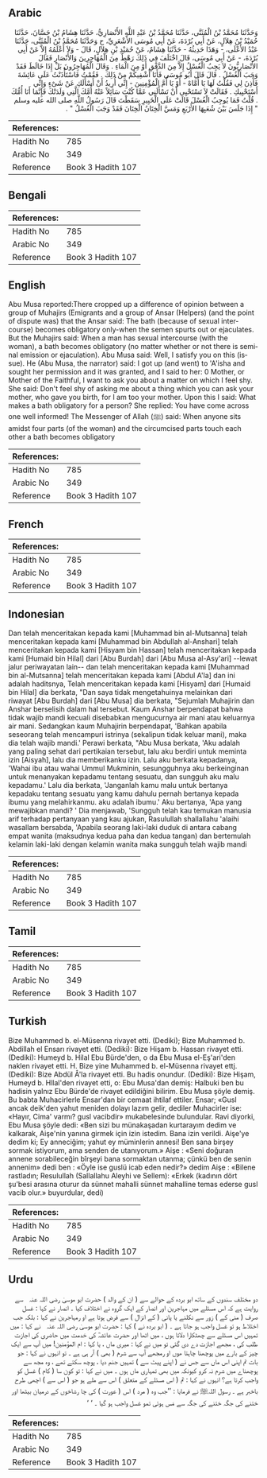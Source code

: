 ## Arabic


<div dir="rtl" lang="ar" style={{fontSize:'larger',backgroundColor:'#f8f9fa',padding:20}}>
وَحَدَّثَنَا مُحَمَّدُ بْنُ الْمُثَنَّى، حَدَّثَنَا مُحَمَّدُ بْنُ عَبْدِ اللَّهِ الأَنْصَارِيُّ، حَدَّثَنَا هِشَامُ بْنُ حَسَّانَ، حَدَّثَنَا حُمَيْدُ بْنُ هِلاَلٍ، عَنْ أَبِي بُرْدَةَ، عَنْ أَبِي مُوسَى الأَشْعَرِيِّ، ح وَحَدَّثَنَا مُحَمَّدُ بْنُ الْمُثَنَّى، حَدَّثَنَا عَبْدُ الأَعْلَى، - وَهَذَا حَدِيثُهُ - حَدَّثَنَا هِشَامٌ، عَنْ حُمَيْدِ بْنِ هِلاَلٍ، قَالَ - وَلاَ أَعْلَمُهُ إِلاَّ عَنْ أَبِي بُرْدَةَ، - عَنْ أَبِي مُوسَى، قَالَ اخْتَلَفَ فِي ذَلِكَ رَهْطٌ مِنَ الْمُهَاجِرِينَ وَالأَنْصَارِ فَقَالَ الأَنْصَارِيُّونَ لاَ يَجِبُ الْغُسْلُ إِلاَّ مِنَ الدَّفْقِ أَوْ مِنَ الْمَاءِ ‏.‏ وَقَالَ الْمُهَاجِرُونَ بَلْ إِذَا خَالَطَ فَقَدْ وَجَبَ الْغُسْلُ ‏.‏ قَالَ قَالَ أَبُو مُوسَى فَأَنَا أَشْفِيكُمْ مِنْ ذَلِكَ ‏.‏ فَقُمْتُ فَاسْتَأْذَنْتُ عَلَى عَائِشَةَ فَأُذِنَ لِي فَقُلْتُ لَهَا يَا أُمَّاهْ - أَوْ يَا أُمَّ الْمُؤْمِنِينَ - إِنِّي أُرِيدُ أَنْ أَسْأَلَكِ عَنْ شَىْءٍ وَإِنِّي أَسْتَحْيِيكِ ‏.‏ فَقَالَتْ لاَ تَسْتَحْيِي أَنْ تَسْأَلَنِي عَمَّا كُنْتَ سَائِلاً عَنْهُ أُمَّكَ الَّتِي وَلَدَتْكَ فَإِنَّمَا أَنَا أُمُّكَ ‏.‏ قُلْتُ فَمَا يُوجِبُ الْغُسْلَ قَالَتْ عَلَى الْخَبِيرِ سَقَطْتَ قَالَ رَسُولُ اللَّهِ صلى الله عليه وسلم ‏ "‏ إِذَا جَلَسَ بَيْنَ شُعَبِهَا الأَرْبَعِ وَمَسَّ الْخِتَانُ الْخِتَانَ فَقَدْ وَجَبَ الْغُسْلُ ‏"‏ ‏.‏
</div>
<div style={{backgroundColor:'#f8f9fa',padding:20, marginBottom: 10}}><table> <thead> <tr> <th>References:</th> <th></th> </tr> </thead> <tbody><tr><td>Hadith No</td><td>785</td></tr><tr><td>Arabic No</td><td>349</td></tr><tr><td>Reference</td><td>Book 3 Hadith 107</td></tr></tbody></table></div>

## Bengali


<div dir="ltr" lang="bn" style={{fontSize:'larger',backgroundColor:'#f8f9fa',padding:20}}>

</div>
<div style={{backgroundColor:'#f8f9fa',padding:20, marginBottom: 10}}><table> <thead> <tr> <th>References:</th> <th></th> </tr> </thead> <tbody><tr><td>Hadith No</td><td>785</td></tr><tr><td>Arabic No</td><td>349</td></tr><tr><td>Reference</td><td>Book 3 Hadith 107</td></tr></tbody></table></div>

## English


<div dir="ltr" lang="en" style={{fontSize:'larger',backgroundColor:'#f8f9fa',padding:20}}>
Abu Musa reported:There cropped up a difference of opinion between a group of Muhajirs (Emigrants and a group of Ansar (Helpers) (and the point of dispute was) that the Ansar said: The bath (because of sexual intercourse) becomes obligatory only-when the semen spurts out or ejaculates. But the Muhajirs said: When a man has sexual intercourse (with the woman), a bath becomes obligatory (no matter whether or not there is seminal emission or ejaculation). Abu Musa said: Well, I satisfy you on this (issue). He (Abu Musa, the narrator) said: I got up (and went) to 'A'isha and sought her permission and it was granted, and I said to her: 0 Mother, or Mother of the Faithful, I want to ask you about a matter on which I feel shy. She said: Don't feel shy of asking me about a thing which you can ask your mother, who gave you birth, for I am too your mother. Upon this I said: What makes a bath obligatory for a person? She replied: You have come across one well informed! The Messenger of Allah (ﷺ) said: When anyone sits amidst four parts (of the woman) and the circumcised parts touch each other a bath becomes obligatory
</div>
<div style={{backgroundColor:'#f8f9fa',padding:20, marginBottom: 10}}><table> <thead> <tr> <th>References:</th> <th></th> </tr> </thead> <tbody><tr><td>Hadith No</td><td>785</td></tr><tr><td>Arabic No</td><td>349</td></tr><tr><td>Reference</td><td>Book 3 Hadith 107</td></tr></tbody></table></div>

## French


<div dir="ltr" lang="fr" style={{fontSize:'larger',backgroundColor:'#f8f9fa',padding:20}}>

</div>
<div style={{backgroundColor:'#f8f9fa',padding:20, marginBottom: 10}}><table> <thead> <tr> <th>References:</th> <th></th> </tr> </thead> <tbody><tr><td>Hadith No</td><td>785</td></tr><tr><td>Arabic No</td><td>349</td></tr><tr><td>Reference</td><td>Book 3 Hadith 107</td></tr></tbody></table></div>

## Indonesian


<div dir="ltr" lang="id" style={{fontSize:'larger',backgroundColor:'#f8f9fa',padding:20}}>
Dan telah menceritakan kepada kami [Muhammad bin al-Mutsanna] telah menceritakan kepada kami [Muhammad bin Abdullah al-Anshari] telah menceritakan kepada kami [Hisyam bin Hassan] telah menceritakan kepada kami [Humaid bin Hilal] dari [Abu Burdah] dari [Abu Musa al-Asy'ari] --lewat jalur periwayatan lain-- dan telah menceritakan kepada kami [Muhammad bin al-Mutsanna] telah menceritakan kepada kami [Abdul A'la] dan ini adalah haditsnya, Telah menceritakan kepada kami [Hisyam] dari [Humaid bin Hilal] dia berkata, "Dan saya tidak mengetahuinya melainkan dari riwayat [Abu Burdah] dari [Abu Musa] dia berkata, "Sejumlah Muhajirin dan Anshar berselisih dalam hal tersebut. Kaum Anshar berpendapat bahwa tidak wajib mandi kecuali disebabkan mengucurnya air mani atau keluarnya air mani. Sedangkan kaum Muhajirin berpendapat, 'Bahkan apabila seseorang telah mencampuri istrinya (sekalipun tidak keluar mani), maka dia telah wajib mandi.' Perawi berkata, "Abu Musa berkata, 'Aku adalah yang paling sehat dari pertikaian tersebut, lalu aku berdiri untuk meminta izin [Aisyah], lalu dia memberikanku izin. Lalu aku berkata kepadanya, 'Wahai ibu atau wahai Ummul Mukminin, sesungguhnya aku berkeinginan untuk menanyakan kepadamu tentang sesuatu, dan sungguh aku malu kepadamu.' Lalu dia berkata, 'Janganlah kamu malu untuk bertanya kepadaku tentang sesuatu yang kamu dahulu pernah bertanya kepada ibumu yang melahirkanmu. aku adalah ibumu.' Aku bertanya, 'Apa yang mewajibkan mandi? ' Dia menjawab, 'Sungguh telah kau temukan manusia arif terhadap pertanyaan yang kau ajukan, Rasulullah shallallahu 'alaihi wasallam bersabda, 'Apabila seorang laki-laki duduk di antara cabang empat wanita (maksudnya kedua paha dan kedua tangan) dan bertemulah kelamin laki-laki dengan kelamin wanita maka sungguh telah wajib mandi
</div>
<div style={{backgroundColor:'#f8f9fa',padding:20, marginBottom: 10}}><table> <thead> <tr> <th>References:</th> <th></th> </tr> </thead> <tbody><tr><td>Hadith No</td><td>785</td></tr><tr><td>Arabic No</td><td>349</td></tr><tr><td>Reference</td><td>Book 3 Hadith 107</td></tr></tbody></table></div>

## Tamil


<div dir="ltr" lang="ta" style={{fontSize:'larger',backgroundColor:'#f8f9fa',padding:20}}>

</div>
<div style={{backgroundColor:'#f8f9fa',padding:20, marginBottom: 10}}><table> <thead> <tr> <th>References:</th> <th></th> </tr> </thead> <tbody><tr><td>Hadith No</td><td>785</td></tr><tr><td>Arabic No</td><td>349</td></tr><tr><td>Reference</td><td>Book 3 Hadith 107</td></tr></tbody></table></div>

## Turkish


<div dir="ltr" lang="tr" style={{fontSize:'larger',backgroundColor:'#f8f9fa',padding:20}}>
Bize Muhammed b. el-Müsenna rivayet etti. (Dediki); Bize Muhammed b. Abdillah el Ensarı rivayet etti. (Dediki): Bize Hişam b. Hassan rivayet etti. (Dediki): Humeyd b. Hilal Ebu Bürde'den, o da Ebu Musa el-Eş'ari'den naklen rivayet etti. H. Bize yine Muhammed b. el-Müsenna rivayet ettj. (Dediki): Bize Abdül Â'la rivayet etti. Bu hadis onundur. (Dediki): Bize Hişam, Humeyd b. Hllal'den rivayet etti, o: Ebu Musa'dan demiş: Halbuki ben bu hadisin yalnız Ebu Bürde'de rivayet edildiğini bilirim. Ebu Musa şöyle demiş. Bu babta Muhacirlerle Ensar'dan bir cemaat ihtilaf ettiler. Ensar; «Gusl ancak deik'den yahut meniden dolayı lazım gelir, dediler Muhacirler ise: «Hayır, Cima' varmı? gusl vacibdir» mukabelesinde bulundular. Ravi diyorki, Ebu Musa şöyle dedi: «Ben sizi bu münakaşadan kurtarayım dedim ve kalkarak, Aişe'nin yanına girmek için izin istedim. Bana izin verildi. Aişe'ye dedim ki; Ey anneciğim; yahut ey müminlerin annesi! Ben sana birşey sormak istiyorum, ama senden de utanıyorum.» Aişe : «Seni doğuran annene sorabileceğin bîrşeyi bana sormaktan utanma; çünkü ben de senin annenim» dedi ben : «Öyle ise guslü icab eden nedir?» dedim Aişe : «Bilene rastladın; Resulullah (Sallallahu Aleyhi ve Sellem): «Erkek (kadının dört şu'besi arasına oturur da sünnet mahalli sünnet mahalline temas ederse gusl vacib olur.» buyurdular, dedi)
</div>
<div style={{backgroundColor:'#f8f9fa',padding:20, marginBottom: 10}}><table> <thead> <tr> <th>References:</th> <th></th> </tr> </thead> <tbody><tr><td>Hadith No</td><td>785</td></tr><tr><td>Arabic No</td><td>349</td></tr><tr><td>Reference</td><td>Book 3 Hadith 107</td></tr></tbody></table></div>

## Urdu


<div dir="rtl" lang="ur" style={{fontSize:'larger',backgroundColor:'#f8f9fa',padding:20}}>
دو مختلف سندوں کے ساتھ ابو بردہ کے حوالے سے ( ان کے والد ) حضرت ابو موسیٰ ‌رضی ‌اللہ ‌عنہ ‌ ‌ سے روایت ہے کہ اس مسئلے میں مہاجرین اور انصار کے ایک گروہ نے اختلاف کیا ۔ انصار نے کہا : غسل صرف ( منی کے ) زور سے نکلنے یا پانی ( کے انزال ) سے فرض ہوتا ہے او رمہاجرین نے کہا : بلکہ جب اختلاط ہو تو غسل واجب ہو جاتا ہے ۔ ( ابو بردہ نے ) کہا : حضرت ابو موسیٰ ‌رضی ‌اللہ ‌عنہ ‌ ‌ نے کہا : میں تمہیں اس مسئلے سے چھٹکارا دلاتا ہوں ، میں اٹھا اور حضرت عائشہؓ کی خدمت میں حاضری کی اجازت طلب کی ، مجھے اجازت دے دی گئی تو میں نے کہا : میری ماں ، یا کہا : ام المؤمنین! میں آپ سے ایک چیز کے بارے میں پوچھنا چاہتا ھوں او رمجھے آپ سے شرم ( بھی ) آر ہی ہے ۔ تو انہوں نے کہا : جو بات تم اپنی اس ماں سے جس نے ( اپنے پیٹ سے ) تمہیں جنم دیا ، پوچھ سکتے تھے ، وہ مجھ سے پوچھناے میں شرم نہ کرو کیونکہ میں بھی تمہاری ماں ہوں ۔ میں نے کہا : تو کون سا ( کام ) غسل کو واجب کرتا ہے؟ انہوں نے کہا : تم ( اس مسئلے کے متعلق ) اس سے ملے ہو جو ( اس سے ) اچھی طرح باخبر ہے ۔ رسول اللہﷺ نے فرمایا : ’’جب وہ ( مرد ) اس ( عورت ) کی چا رشاخوں کے درمیان بیٹھا اور ختنے کی جگہ ختنے کی جگہ سے مَس ہوئی تمو غسل واجب ہو گیا ۔ ‘ ‘
</div>
<div style={{backgroundColor:'#f8f9fa',padding:20, marginBottom: 10}}><table> <thead> <tr> <th>References:</th> <th></th> </tr> </thead> <tbody><tr><td>Hadith No</td><td>785</td></tr><tr><td>Arabic No</td><td>349</td></tr><tr><td>Reference</td><td>Book 3 Hadith 107</td></tr></tbody></table></div>